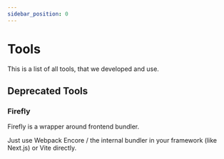 ```yaml
---
sidebar_position: 0
---
```


# Tools

This is a list of all tools, that we developed and use.


## Deprecated Tools

### Firefly

Firefly is a wrapper around frontend bundler.

Just use Webpack Encore / the internal bundler in your framework (like Next.js) or Vite directly.
